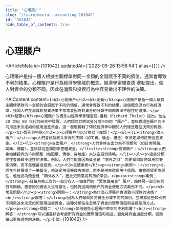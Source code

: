 ```yaml
---
title: "心理賬户"
slug: "/learn/mental-accounting-101042"
id: "101042"
hide_table_of_contents: true
---
```



# 心理賬户

<ArticleMeta id={101042} updatedAt={'2023-09-26 13:58:54'} alias={`[]`} />
<div className='border-solid border-b border-t-0 my-4 border-[var(--ifm-color-gray-300)]' />

心理賬户是指一個人根據主觀標準對同一金額的金錢賦予不同的價值，通常會導致不利的結果。心理賬户是行為經濟學領域的概念。經濟學家理查德·塞勒提出，個人對資金的分類不同，因此在消費和投資行為中容易做出不理性的決策。

<AIContent content={`<h2>心理賬户</h2><h3>定義</h3><p>心理賬户是指一個人根據主觀標準對同一金額的金錢賦予不同的價值，通常會導致不利的結果。這個概念源自行為經濟學，強調人們在消費和投資決策中常常會因為對資金的分類不同而做出不理性的選擇。</p><h3>起源</h3><p>心理賬户的概念由經濟學家理查德·塞勒（Richard Thaler）提出。他在 20 世紀 80 年代的研究中發現，人們傾向於將資金分成不同的 “賬户”，並根據這些賬户的不同用途來決定如何使用這些資金。這一發現挑戰了傳統經濟學中關於人們總是理性決策的假設。</p><h3>類別與特點</h3><p>心理賬户可以分為以下幾類：</p><ul><li><strong>收入賬户：</strong>人們會根據收入來源的不同（如工資、獎金、禮金）來決定如何使用這些資金。</li><li><strong>支出賬户：</strong>人們會將支出分為不同類別（如日常開銷、娛樂、儲蓄），並根據這些類別來管理資金。</li><li><strong>投資賬户：</strong>人們會根據投資的不同類型（如股票、債券、房地產）來決定投資策略。</li></ul><p>這些分類往往會導致不理性的決策。例如，人們可能會因為獎金是 “意外之財” 而更傾向於將其用於奢侈消費，而不是儲蓄或投資。</p><h3>具體案例</h3><p><strong>案例一：</strong>小明在年終獲得了一筆獎金，他決定用這筆錢去旅遊，而不是用來還信用卡債務。儘管還債更為理性，但他認為獎金是 “額外收入”，因此更願意將其用於享受。</p><p><strong>案例二：</strong>小紅每月將工資的一部分存入一個專門的 “緊急備用金” 賬户，而將另一部分用於日常開銷。儘管她的總收入沒有變化，但她對這兩個賬户的資金使用方式截然不同。</p><h3>常見問題</h3><p><strong>問題一：</strong>為什麼心理賬户會導致不理性的決策？<br/><strong>解答：</strong>因為人們傾向於將資金分成不同的類別，並根據這些類別的不同用途來決定如何使用這些資金，這種分類往往忽略了資金的實際價值和最佳使用方式。</p><p><strong>問題二：</strong>如何避免心理賬户帶來的不利影響？<br/><strong>解答：</strong>可以通過綜合考慮所有資金的實際價值和用途，避免將資金過度分類，從而做出更為理性的決策。</p>`} id={101042} />
